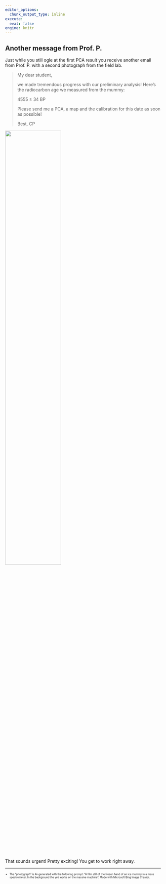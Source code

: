 ```yaml
---
editor_options: 
  chunk_output_type: inline
execute: 
  eval: false
engine: knitr
---
```


## Another message from Prof. P.

Just while you still ogle at the first PCA result you receive another email from Prof. P. with a second photograph from the field lab. 

> My dear student,
> 
> we made tremendous progress with our preliminary analysis!
> Here's the radiocarbon age we measured from the mummy:
>
> 4555 ± 34 BP
>
> Please send me a PCA, a map and the calibration for this date as soon as possible!
>
> Best,
> CP

![](img/the_analysis.jpeg){width=60% fig-align="center"}

That sounds urgent! Pretty exciting! You get to work right away.

***

::: {style="font-size: 60%;"}

- The "photograph" is AI-generated with the following prompt: "A film still of the frozen hand of an ice mummy in a mass spectrometer. In the background the yeti works on the massive machine". Made with Microsoft Bing Image Creator.

:::
